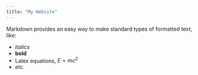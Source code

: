 ```yaml
---
title: "My Website"
---
```


Markdown provides an easy way to make standard types of formatted text, like:

- *italics*
- **bold**
- Latex equations, $E = mc^{2}$
- etc.